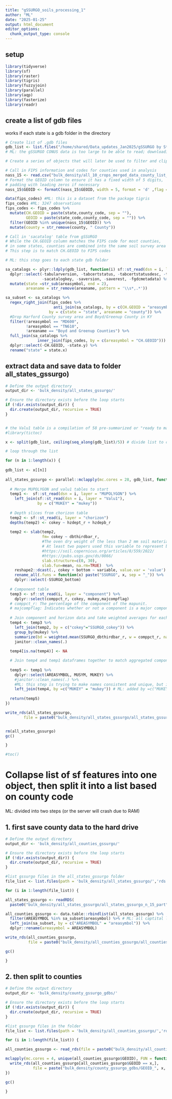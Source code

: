 ```yaml
---
title: "gSSURGO_soils_processing_1"
author: "ML"
date: "2025-01-25"
output: html_document
editor_options: 
  chunk_output_type: console
---
```


## setup

```r

library(tidyverse)
library(sf)
library(raster)
library(tigris)
library(fuzzyjoin)
library(parallel)
library(aqp)
library(fasterize)
library(readr)

```

## create a list of gdb files

works if each state is a gdb folder in the directory

```r

# Create list of .gdb files
gdb_list <- list.files("/home/shared/Data_updates_Jan2025/gSSURGO by State/", full.names = T, pattern = "gdb")
# ML: the gSSURGO CONUS data is too large to be able to read; downloading files by states and read by states

# Create a series of objects that will later be used to filter and clip gSSURGO data----

# Call in FIPS information and codes for counties used in analysis
nass_15 <- read.csv("bulk_density/all_10_crops_merged_data_county_list_ordered_2000_2023.csv")
# Format the GEOID column to ensure it has a fixed width of 5 digits,
# padding with leading zeros if necessary
nass_15$GEOID <- formatC(nass_15$GEOID, width = 5, format = 'd' ,flag = '0')

data(fips_codes) #ML: this is a dataset from the package tigris
fips_codes #ML: 3247 observations
fips_codes <- fips_codes %>%
  mutate(CH.GEOID = paste(state,county_code, sep = ""), 
         GEOID = paste(state_code,county_code, sep = "")) %>%
  filter(GEOID %in% unique(nass_15$GEOID)) %>%  
  mutate(county = str_remove(county, " County")) 

# Call in 'sacatalog' table from gSSURGO
# While the CH.GEOID column matches the FIPS code for most counties, 
# in some states, counties are combined into the same soil survey area
# This step is to match CH.GEOID to FIPS codes

# ML: this step goes to each state gdb folder 

sa_catalogs <- plyr::ldply(gdb_list, function(i) sf::st_read(dsn = i, layer = "sacatalog")) %>%
  dplyr::select(-tabularversion, -tabcertstatus, -tabcertstatusdesc, -tabnasisexportdate, -tabularverest, -tabularversion, 
                -sacatalogkey, -saversion, -saverest, -fgdcmetadata) %>%
  mutate(state =str_sub(areasymbol, end = 2),
         areaname = str_remove(areaname, pattern = '\\s*,.*'))

sa_subset <- sa_catalogs %>%
  regex_right_join(fips_codes %>%
                     anti_join(sa_catalogs, by = c(CH.GEOID = "areasymbol")), 
                   by = c(state = "state", areaname = "county")) %>%
  #Drop Harford County survey area and Boyd/Greenup County in KY
  filter(!areasymbol == "MD600",
         !areasymbol == "TN610",
         !areaname == "Boyd and Greenup Counties") %>%
  full_join(sa_catalogs %>%
              inner_join(fips_codes, by = c(areasymbol = "CH.GEOID"))) %>%
  dplyr::select(-CH.GEOID, -state.y) %>%
  rename("state" = state.x) 

```

## extract data and save data to folder all_states_gssurgo)

```r

# Define the output directory
output_dir <- 'bulk_density/all_states_gssurgo/'

# Ensure the directory exists before the loop starts
if (!dir.exists(output_dir)) {
  dir.create(output_dir, recursive = TRUE)
}


# the Valu1 table is a compilation of 58 pre-summarized or "ready to map" attributes
#library(tictoc)

x <- split(gdb_list, ceiling(seq_along(gdb_list)/5)) # divide list to combine every 5 states

# loop through the list

for (n in 1:length(x)) {
  
gdb_list <- x[[n]]
  
all_states_gssurgo <- parallel::mclapply(mc.cores = 28, gdb_list, function(i){
  
  # Merge MUPOLYGON and valu1 tables to start
  temp1 <-  sf::st_read(dsn = i, layer = "MUPOLYGON") %>%
    left_join(sf::st_read(dsn = i, layer = "Valu1"),
              by = c("MUKEY" = "mukey")) 
  
  # Depth slices from chorizon table
  temp2 <- sf::st_read(i, layer = "chorizon")
  depths(temp2) <- cokey ~ hzdept_r + hzdepb_r
  
  temp2 <- slab(temp2, 
                fm= cokey ~ dbthirdbar_r, 
                #The oven dry weight of the less than 2 mm soil material per unit volume of soil at a water tension of 1/3 bar.
                # At least two papers used this variable to represent bulk density
                #https://soil.copernicus.org/articles/8/559/2022/
                #https://pubs.usgs.gov/ds/0866/
                slab.structure=c(0, 30), 
                slab.fun=mean, na.rm=TRUE)  %>%
    reshape2::dcast(., cokey + bottom ~ variable, value.var = 'value') %>%
    rename_all(.funs = function(x) paste("SSURGO", x, sep = "_")) %>%
    dplyr::select(-SSURGO_bottom)  
 
  # Component table
  temp3 <- sf::st_read(i, layer = "component") %>%
    dplyr::select(comppct_r, cokey, mukey,majcompflag) 
  # comppct_r: The percentage of the component of the mapunit.
  # majcompflag: Indicates whether or not a component is a major component in the mapunit.
  
  # Join component and horizon data and take weighted averages for each map unit
  temp4 <- temp3 %>%
    left_join(temp2, by = c("cokey"="SSURGO_cokey")) %>%
    group_by(mukey) %>%
    summarize(bd = weighted.mean(SSURGO_dbthirdbar_r, w = comppct_r, na.rm = TRUE)) %>% # add drainage class
    janitor::clean_names(.)
  
  temp4[is.na(temp4)] <- NA

  # Join temp4 and temp1 dataframes together to match aggregated component data to mapunits
  
  temp5 <- temp1 %>%
    dplyr::select(AREASYMBOL, MUSYM, MUKEY) %>%
    #janitor::clean_names(.) %>% 
    #ML: this step is trying to make names consistent and unique, but it gives a break sf object and creates the internal error (can't find 'agr' columns) when renaming in the next step; disable this step will not generate the error
    left_join(temp4, by =c("MUKEY" = "mukey")) # ML: added by =c("MUKEY" = "mukey")
  
  return(temp5)
})

write_rds(all_states_gssurgo, 
        file = paste0("bulk_density/all_states_gssurgo/all_states_gssurgo_n_15_part",n,".rds"))


rm(all_states_gssurgo)
gc()

}

#toc()


```


# Collapse list of sf features into one object, then split it into a list based on county code

ML: divided into two steps (or the server will crash due to RAM)

## 1. first save county data to the hard drive 

```r
# Define the output directory
output_dir <- 'bulk_density/all_counties_gssurgo/'

# Ensure the directory exists before the loop starts
if (!dir.exists(output_dir)) {
  dir.create(output_dir, recursive = TRUE)
}

#list gssurgo files in the all_states_gssurgo folder
file_list <- list.files(path = 'bulk_density/all_states_gssurgo/','rds',full.names = TRUE)

for (i in 1:length(file_list)) {

all_states_gssurgo <- readRDS(
  paste0("bulk_density/all_states_gssurgo/all_states_gssurgo_n_15_part",i,".rds"))

all_counties_gssurgo <- data.table::rbindlist(all_states_gssurgo) %>%  
  filter(AREASYMBOL %in% sa_subset$areasymbol) %>% # ML: all captital letters
  left_join(sa_subset, by = c("AREASYMBOL" = "areasymbol")) %>%
  dplyr::rename(areasymbol = AREASYMBOL)

write_rds(all_counties_gssurgo, 
          file = paste0("bulk_density/all_counties_gssurgo/all_counties_gssurgo_part",i,".rds"))

gc()

}

```

## 2. then split to counties 

```r

# Define the output directory
output_dir <- 'bulk_density/county_gssurgo_gdbs/'

# Ensure the directory exists before the loop starts
if (!dir.exists(output_dir)) {
  dir.create(output_dir, recursive = TRUE)
}

#list gssurgo files in the folder
file_list <- list.files(path = 'bulk_density/all_counties_gssurgo/','rds',full.names = TRUE)

for (i in 1:length(file_list)) {

all_counties_gssurgo <- read_rds(file = paste0("bulk_density/all_counties_gssurgo/all_counties_gssurgo_part",i,".rds"))

mclapply(mc.cores = 4, unique(all_counties_gssurgo$GEOID), FUN = function(x){
  write_rds(all_counties_gssurgo[all_counties_gssurgo$GEOID == x,], 
            file = paste("bulk_density/county_gssurgo_gdbs/GEOID_", x, ".rds", sep = ""))
})

gc()

}

```
